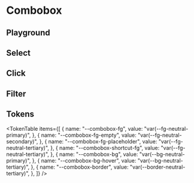 



<Meta title="Combobox" of={ComboboxStories} />

# Combobox

<ThemeSelect />

## Playground

<Canvas of={ComboboxStories.Default} />
<Controls />

## Select

<Canvas of={ComboboxStories.Select} />

## Click

<Canvas of={ComboboxStories.Click} />

## Filter

<Canvas of={ComboboxStories.Filter} />

## Tokens

<TokenTable
  items={[
    {
      name: "--combobox-fg",
      value: "var(--fg-neutral-primary)",
    },
    {
      name: "--combobox-fg-empty",
      value: "var(--fg-neutral-secondary)",
    },
    {
      name: "--combobox-fg-placeholder",
      value: "var(--fg-neutral-tertiary)",
    },
    {
      name: "--combobox-shortcut-fg",
      value: "var(--fg-neutral-tertiary)",
    },
    {
      name: "--combobox-bg",
      value: "var(--bg-neutral-primary)",
    },
    {
      name: "--combobox-bg-hover",
      value: "var(--bg-neutral-tertiary)",
    },
    {
      name: "--combobox-border",
      value: "var(--border-neutral-tertiary)",
    },
  ]}
/>

<Toaster position="bottom-right" />
